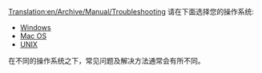 [[Translation:en/Archive/Manual/Troubleshooting]]
{{zh/Manual/目录}}
请在下面选择您的操作系统:

* [[en/Archive/Manual/Troubleshooting Windows|Windows]]
* [[en/Problem/Mac|Mac OS]]
* [[en/Archive/Manual/Troubleshooting Unix|UNIX]]

在不同的操作系统之下，常见问题及解决方法通常会有所不同。